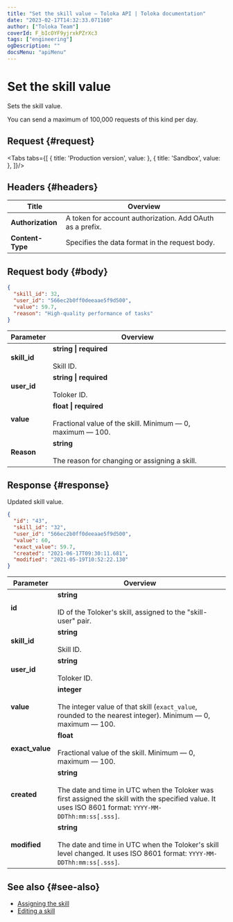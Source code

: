 ```yaml
---
title: "Set the skill value — Toloka API | Toloka documentation"
date: "2023-02-17T14:32:33.071160"
author: ["Toloka Team"]
coverId: F_bIcOYF9yjrxkPZrXc3
tags: ["engineering"]
ogDescription: ""
docsMenu: "apiMenu"
---
```



# Set the skill value

<Announce/>

Sets the skill value.

<Note mode="restriction" title="Restriction">

You can send a maximum of 100,000 requests of this kind per day.

</Note>

## Request {#request}

<Tabs tabs={[
  { title: 'Production version', value: <SetSkillList1/> },
  { title: 'Sandbox', value: <SetSkillList2/> },
]}/>

## Headers {#headers}

Title | Overview
----- | -----
**Authorization** | A token for account authorization. Add OAuth as a prefix.
**Content-Type** | Specifies the data format in the request body.

## Request body {#body}

```json
{
  "skill_id": 32,
  "user_id": "566ec2b0ff0deeaae5f9d500",
  "value": 59.7,
  "reason": "High-quality performance of tasks"
}
```

Parameter | Overview
----- | -----
**skill_id** | **string \| required**<br/><br/>Skill ID.
**user_id** | **string \| required**<br/><br/>Toloker ID.
**value** | **float \| required**<br/><br/>Fractional value of the skill. Minimum — 0, maximum — 100.
**Reason** | **string**<br/><br/>The reason for changing or assigning a skill.

## Response {#response}

Updated skill value.

```json
{
  "id": "43",
  "skill_id": "32",
  "user_id": "566ec2b0ff0deeaae5f9d500",
  "value": 60,
  "exact_value": 59.7,
  "created": "2021-06-17T09:30:11.681",
  "modified": "2021-05-19T10:52:22.130"
}
```

Parameter | Overview
----- | -----
**id** | **string**<br/><br/>ID of the Toloker's skill, assigned to the "skill-user" pair.
**skill_id** | **string**<br/><br/>Skill ID.
**user_id** | **string**<br/><br/>Toloker ID.
**value** | **integer**<br/><br/>The integer value of that skill (`exact_value`, rounded to the nearest integer). Minimum — 0, maximum — 100.
**exact_value** | **float**<br/><br/>Fractional value of the skill. Minimum — 0, maximum — 100.
**created** | **string**<br/><br/>The date and time in UTC when the Toloker was first assigned the skill with the specified value. It uses ISO 8601 format: `YYYY-MM-DDThh:mm:ss[.sss]`.
**modified** | **string**<br/><br/>The date and time in UTC when the Toloker's skill level changed. It uses ISO 8601 format: `YYYY-MM-DDThh:mm:ss[.sss]`.

## See also {#see-also}

- [Assigning the skill](/docs/guide/nav-assign)
- [Editing a skill](/docs/guide/nav-edit)

<ContactGuideSupport/>

